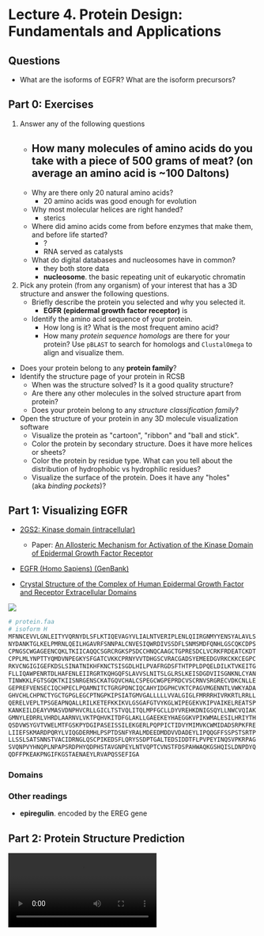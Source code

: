 # Lecture 4. Protein Design: Fundamentals and Applications

## Questions
- What are the isoforms of EGFR? What are the isoform precursors?

## Part 0: Exercises
1. Answer any of the following questions
    - How many molecules of amino acids do you take with a piece of 500 grams of meat? (on average an amino acid is ~100 Daltons)
        - 
    - Why are there only 20 natural amino acids?
        - 20 amino acids was good enough for evolution
    - Why most molecular helices are right handed?
        - sterics
    - Where did amino acids come from before enzymes that make them, and before life started?
        - ?
        - RNA served as catalysts
    - What do digital databases and nucleosomes have in common?
        - they both store data
        - **nucleosome**. the basic repeating unit of eukaryotic chromatin
2. Pick any protein (from any organism) of your interest that has a 3D structure and answer the following questions.
    - Briefly describe the protein you selected and why you selected it.
        - **EGFR (epidermal growth factor receptor)** is 
    - Identify the amino acid sequence of your protein.
        - How long is it? What is the most frequent amino acid?
        - How many *protein sequence homologs* are there for your protein? Use `pBLAST` to search for homologs and `ClustalOmega` to align and visualize them.
  - Does your protein belong to any **protein family**?
  - Identify the structure page of your protein in RCSB
    - When was the structure solved? Is it a good quality structure?
    - Are there any other molecules in the solved structure apart from protein?
    - Does your protein belong to any *structure classification family*?
  - Open the structure of your protein in any 3D molecule visualization software
    - Visualize the protein as "cartoon", "ribbon" and "ball and stick".
    - Color the protein by secondary structure. Does it have more helices or sheets?
    - Color the protein by residue type. What can you tell about the distribution of hydrophobic vs hydrophilic residues?
    - Visualize the surface of the protein. Does it have any "holes" (aka *binding pockets*)?

## Part 1: Visualizing EGFR
- [2GS2: Kinase domain (intracellular)](https://www.rcsb.org/structure/2GS2)
  - Paper: [An Allosteric Mechanism for Activation of the Kinase Domain of Epidermal Growth Factor Receptor](https://doi.org/10.1016/j.cell.2006.05.013)
- [EGFR (Homo Sapiens) (GenBank)](https://www.ncbi.nlm.nih.gov/gene?Db=gene&Cmd=DetailsSearch&Term=1956)

- [Crystal Structure of the Complex of Human Epidermal Growth Factor and Receptor Extracellular Domains](https://doi.org/10.1016/S0092-8674(02)00963-7)

![](./egf-egfr.jpg)

```python
# protein.faa
# isoform H
MFNNCEVVLGNLEITYVQRNYDLSFLKTIQEVAGYVLIALNTVERIPLENLQIIRGNMYYENSYALAVLS
NYDANKTGLKELPMRNLQEILHGAVRFSNNPALCNVESIQWRDIVSSDFLSNMSMDFQNHLGSCQKCDPS
CPNGSCWGAGEENCQKLTKIICAQQCSGRCRGKSPSDCCHNQCAAGCTGPRESDCLVCRKFRDEATCKDT
CPPLMLYNPTTYQMDVNPEGKYSFGATCVKKCPRNYVVTDHGSCVRACGADSYEMEEDGVRKCKKCEGPC
RKVCNGIGIGEFKDSLSINATNIKHFKNCTSISGDLHILPVAFRGDSFTHTPPLDPQELDILKTVKEITG
FLLIQAWPENRTDLHAFENLEIIRGRTKQHGQFSLAVVSLNITSLGLRSLKEISDGDVIISGNKNLCYAN
TINWKKLFGTSGQKTKIISNRGENSCKATGQVCHALCSPEGCWGPEPRDCVSCRNVSRGRECVDKCNLLE
GEPREFVENSECIQCHPECLPQAMNITCTGRGPDNCIQCAHYIDGPHCVKTCPAGVMGENNTLVWKYADA
GHVCHLCHPNCTYGCTGPGLEGCPTNGPKIPSIATGMVGALLLLLVVALGIGLFMRRRHIVRKRTLRRLL
QERELVEPLTPSGEAPNQALLRILKETEFKKIKVLGSGAFGTVYKGLWIPEGEKVKIPVAIKELREATSP
KANKEILDEAYVMASVDNPHVCRLLGICLTSTVQLITQLMPFGCLLDYVREHKDNIGSQYLLNWCVQIAK
GMNYLEDRRLVHRDLAARNVLVKTPQHVKITDFGLAKLLGAEEKEYHAEGGKVPIKWMALESILHRIYTH
QSDVWSYGVTVWELMTFGSKPYDGIPASEISSILEKGERLPQPPICTIDVYMIMVKCWMIDADSRPKFRE
LIIEFSKMARDPQRYLVIQGDERMHLPSPTDSNFYRALMDEEDMDDVVDADEYLIPQQGFFSSPSTSRTP
LLSSLSATSNNSTVACIDRNGLQSCPIKEDSFLQRYSSDPTGALTEDSIDDTFLPVPEYINQSVPKRPAG
SVQNPVYHNQPLNPAPSRDPHYQDPHSTAVGNPEYLNTVQPTCVNSTFDSPAHWAQKGSHQISLDNPDYQ
QDFFPKEAKPNGIFKGSTAENAEYLRVAPQSSEFIGA
```

### Domains

### Other readings
- **epiregulin**. encoded by the EREG gene


## Part 2: Protein Structure Prediction

<Video src="/htgaa/l4/igf1.mp4" caption="Insulin-like growth factor 1. Predicted structure in cyan (81% confident), actual crystal structure in green (PDBID: 1B9G)." />